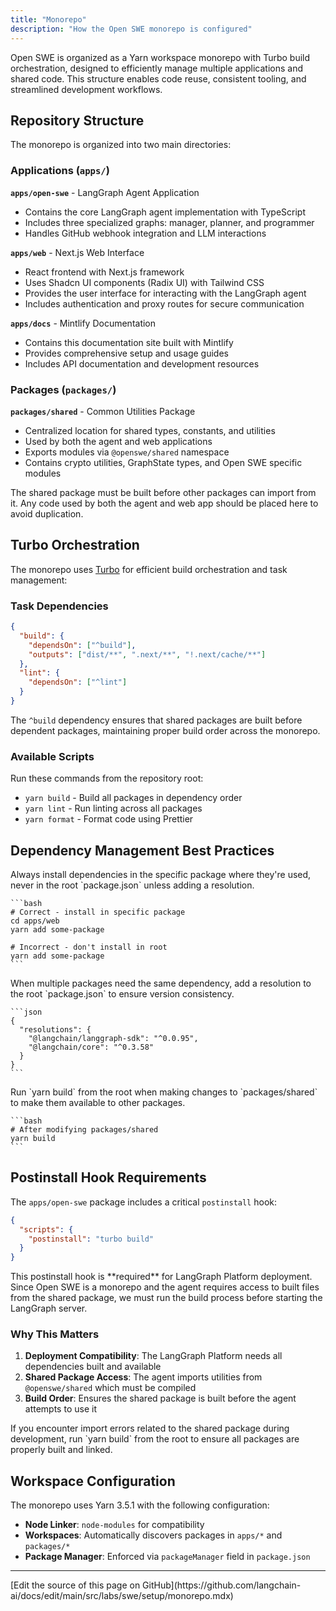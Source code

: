 ```yaml
---
title: "Monorepo"
description: "How the Open SWE monorepo is configured"
---
```


Open SWE is organized as a Yarn workspace monorepo with Turbo build orchestration, designed to efficiently manage multiple applications and shared code. This structure enables code reuse, consistent tooling, and streamlined development workflows.

## Repository Structure

The monorepo is organized into two main directories:

### Applications (`apps/`)

**`apps/open-swe`** - LangGraph Agent Application

- Contains the core LangGraph agent implementation with TypeScript
- Includes three specialized graphs: manager, planner, and programmer
- Handles GitHub webhook integration and LLM interactions

**`apps/web`** - Next.js Web Interface

- React frontend with Next.js framework
- Uses Shadcn UI components (Radix UI) with Tailwind CSS
- Provides the user interface for interacting with the LangGraph agent
- Includes authentication and proxy routes for secure communication

**`apps/docs`** - Mintlify Documentation

- Contains this documentation site built with Mintlify
- Provides comprehensive setup and usage guides
- Includes API documentation and development resources

### Packages (`packages/`)

**`packages/shared`** - Common Utilities Package

- Centralized location for shared types, constants, and utilities
- Used by both the agent and web applications
- Exports modules via `@openswe/shared` namespace
- Contains crypto utilities, GraphState types, and Open SWE specific modules

<Note>
  The shared package must be built before other packages can import from it. Any
  code used by both the agent and web app should be placed here to avoid
  duplication.
</Note>

## Turbo Orchestration

The monorepo uses [Turbo](https://turbo.build/) for efficient build orchestration and task management:

### Task Dependencies

```json
{
  "build": {
    "dependsOn": ["^build"],
    "outputs": ["dist/**", ".next/**", "!.next/cache/**"]
  },
  "lint": {
    "dependsOn": ["^lint"]
  }
}
```

The `^build` dependency ensures that shared packages are built before dependent packages, maintaining proper build order across the monorepo.

### Available Scripts

Run these commands from the repository root:

- `yarn build` - Build all packages in dependency order
- `yarn lint` - Run linting across all packages
- `yarn format` - Format code using Prettier

## Dependency Management Best Practices

<Steps>
  <Step title="Install dependencies in specific packages">
    Always install dependencies in the specific package where they're used, never in the root `package.json` unless adding a resolution.
    
    ```bash
    # Correct - install in specific package
    cd apps/web
    yarn add some-package
    
    # Incorrect - don't install in root
    yarn add some-package
    ```
  </Step>
  
  <Step title="Use resolutions for shared dependencies">
    When multiple packages need the same dependency, add a resolution to the root `package.json` to ensure version consistency.
    
    ```json
    {
      "resolutions": {
        "@langchain/langgraph-sdk": "^0.0.95",
        "@langchain/core": "^0.3.58"
      }
    }
    ```
  </Step>
  
  <Step title="Build shared packages after changes">
    Run `yarn build` from the root when making changes to `packages/shared` to make them available to other packages.
    
    ```bash
    # After modifying packages/shared
    yarn build
    ```
  </Step>
</Steps>

## Postinstall Hook Requirements

The `apps/open-swe` package includes a critical `postinstall` hook:

```json
{
  "scripts": {
    "postinstall": "turbo build"
  }
}
```

<Note>
  This postinstall hook is **required** for LangGraph Platform deployment. Since
  Open SWE is a monorepo and the agent requires access to built files from the
  shared package, we must run the build process before starting the LangGraph
  server.
</Note>

### Why This Matters

1. **Deployment Compatibility**: The LangGraph Platform needs all dependencies built and available
2. **Shared Package Access**: The agent imports utilities from `@openswe/shared` which must be compiled
3. **Build Order**: Ensures the shared package is built before the agent attempts to use it

<Tip>
  If you encounter import errors related to the shared package during
  development, run `yarn build` from the root to ensure all packages are
  properly built and linked.
</Tip>

## Workspace Configuration

The monorepo uses Yarn 3.5.1 with the following configuration:

- **Node Linker**: `node-modules` for compatibility
- **Workspaces**: Automatically discovers packages in `apps/*` and `packages/*`
- **Package Manager**: Enforced via `packageManager` field in `package.json`

---

<Callout icon="pen-to-square" iconType="regular">
  [Edit the source of this page on GitHub](https://github.com/langchain-ai/docs/edit/main/src/labs/swe/setup/monorepo.mdx)
</Callout>
